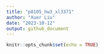 ```yaml
---
title: "p8105_hw3_xl3371"
author: "Xuer Liu"
date: "2023-10-12"
output: github_document
---
```


```r
knitr::opts_chunk$set(echo = TRUE)
```

